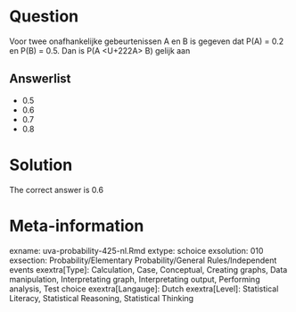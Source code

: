 Question
========

Voor twee onafhankelijke gebeurtenissen A en B is gegeven dat P(A) = 0.2 en P(B) = 0.5. Dan is P(A <U+222A> B) gelijk aan 

Answerlist
----------
* 0.5
* 0.6
* 0.7
* 0.8

Solution
========

The correct answer is  0.6 

Meta-information
================
exname: uva-probability-425-nl.Rmd 
extype: schoice 
exsolution: 010 
exsection: Probability/Elementary Probability/General Rules/Independent events
exextra[Type]: Calculation, Case, Conceptual, Creating graphs, Data manipulation, Interpretating graph, Interpretating output, Performing analysis, Test choice 
exextra[Langauge]: Dutch 
exextra[Level]: Statistical Literacy, Statistical Reasoning, Statistical Thinking 

